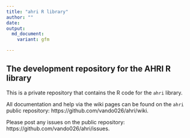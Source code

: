 ```yaml
---
title: "ahri R library"
author: ""
date: 
output: 
  md_document:
    variant: gfm

---
```


## The development repository for the AHRI R library

This is a private repository that contains the R code for the `ahri` library. 

All documentation and help via the wiki pages can be found on the `ahri` public repository: https://github.com/vando026/ahri/wiki. 

Please post any issues on the public repository: https://github.com/vando026/ahri/issues. 




